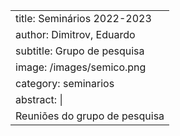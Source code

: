 ---
title: Seminários 2022-2023
author: Dimitrov, Eduardo
subtitle: Grupo de pesquisa
image: /images/semico.png
category: seminarios
abstract: |
    Reuniões do grupo de pesquisa
---